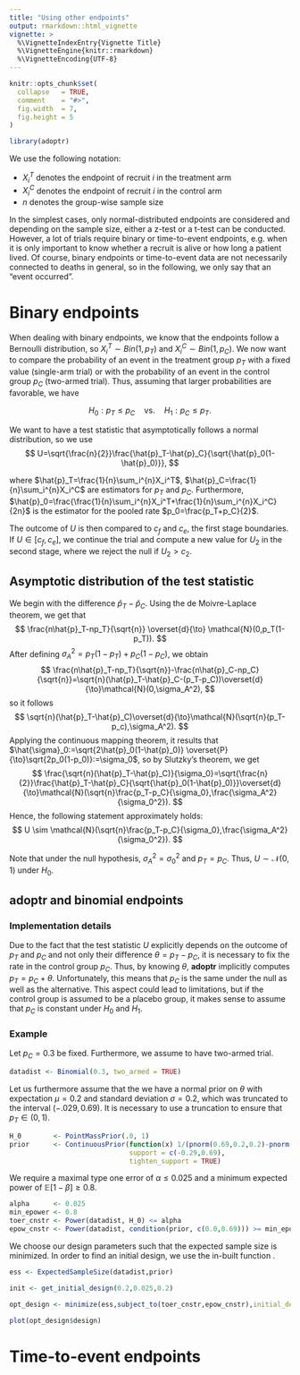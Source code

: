 ```yaml
---
title: "Using other endpoints"
output: rmarkdown::html_vignette
vignette: >
  %\VignetteIndexEntry{Vignette Title}
  %\VignetteEngine{knitr::rmarkdown}
  %\VignetteEncoding{UTF-8}
---
```


```r
knitr::opts_chunk$set(
  collapse   = TRUE,
  comment    = "#>",
  fig.width  = 7,
  fig.height = 5
)
```

```r
library(adoptr)
```

We use the following notation:

- $X_i^T$ denotes the endpoint of recruit $i$ in the treatment arm
- $X_i^C$ denotes the endpoint of recruit $i$ in the control arm
- $n$ denotes the group-wise sample size



In the simplest cases, only normal-distributed endpoints are considered and depending on the sample size, either a z-test or a t-test can be conducted. 
However, a lot of trials require binary or time-to-event endpoints, e.g. when it is only important to know whether a recruit is alive or how long a patient lived. Of course, binary endpoints or time-to-event data are not necessarily connected to deaths in general, so in the following, we only say that an "event occurred". 

# Binary endpoints

When dealing with binary endpoints, we know that the endpoints follow a Bernoulli distribution, so $X_i^T \sim Bin(1,p_T)$ and $X_i^C\sim Bin(1,p_C)$. We now want to compare the probability of an event in the treatment group $p_T$ with a fixed value (single-arm trial) or with the probability of an event in the control group $p_C$ (two-armed trial).  Thus, assuming that larger probabilities are favorable, we have

$$
H_0: p_T \leq p_C\quad \text{vs.} \quad H_1:p_C\leq p_T.
$$

We want to have a test statistic that asymptotically follows a normal distribution, so we use 
$$
U=\sqrt{\frac{n}{2}}\frac{\hat{p}_T-\hat{p}_C}{\sqrt{\hat{p}_0(1-\hat{p}_0)}},
$$

where $\hat{p}_T=\frac{1}{n}\sum_i^{n}X_i^T$, $\hat{p}_C=\frac{1}{n}\sum_i^{n}X_i^C$ are estimators for $p_T$ and $p_C$. Furthermore, $\hat{p}_0=\frac{\frac{1}{n}\sum_i^{n}X_i^T+\frac{1}{n}\sum_i^{n}X_i^C}{2n}$ is the estimator for the pooled rate $p_0=\frac{p_T+p_C}{2}$. 

The outcome of $U$ is then compared to $c_f$ and $c_e$, the first stage boundaries. If $U\in [c_f,c_e]$, we continue the trial and compute a new value for $U_2$ in the second stage, where we reject the null if $U_2>c_2$.

## Asymptotic distribution of the test statistic

We begin with the difference $\hat{p}_T-\hat{p}_C$. Using the de Moivre-Laplace theorem, we get that 
$$
\frac{n\hat{p}_T-np_T}{\sqrt{n}} \overset{d}{\to} \mathcal{N}(0,p_T(1-p_T)).
$$
After defining $\sigma_A^2=p_T(1-p_T)+p_C(1-p_C)$, we obtain
$$
\frac{n\hat{p}_T-np_T}{\sqrt{n}}-\frac{n\hat{p}_C-np_C}{\sqrt{n}}=\sqrt{n}(\hat{p}_T-\hat{p}_C-(p_T-p_C))\overset{d}{\to}\mathcal{N}(0,\sigma_A^2),
$$
so it follows
$$
\sqrt{n}(\hat{p}_T-\hat{p}_C)\overset{d}{\to}\mathcal{N}(\sqrt{n}(p_T-p_c),\sigma_A^2).
$$
Applying the continuous mapping theorem, it results that $\hat{\sigma}_0:=\sqrt{2\hat{p}_0(1-\hat{p}_0)} \overset{P}{\to}\sqrt{2p_0(1-p_0)}:=\sigma_0$, so by Slutzky's theorem, we get
$$
\frac{\sqrt{n}(\hat{p}_T-\hat{p}_C)}{\sigma_0}=\sqrt{\frac{n}{2}}\frac{\hat{p}_T-\hat{p}_C}{\sqrt{\hat{p}_0(1-\hat{p}_0)}}\overset{d}{\to}\mathcal{N}(\sqrt{n}\frac{p_T-p_C}{\sigma_0},\frac{\sigma_A^2}{\sigma_0^2}).
$$
Hence, the following statement approximately holds:
$$
U \sim \mathcal{N}(\sqrt{n}\frac{p_T-p_C}{\sigma_0},\frac{\sigma_A^2}{\sigma_0^2}).
$$

Note that under the null hypothesis, $\sigma_A^2=\sigma_0^2$ and $p_T=p_C$. Thus, $U\sim \mathcal{N}(0,1)$ under $H_0$.

## **adoptr** and binomial endpoints

### Implementation details

Due to the fact that the test statistic $U$ explicitly depends on the outcome of $p_T$ and $p_C$ and not only their difference $\theta=p_T-p_C$, it is necessary to fix the rate in the control group $p_C$. Thus, by knowing $\theta$, **adoptr** implicitly computes $p_T=p_C+\theta$. 
Unfortunately, this means that $p_C$ is the same under the null as well as the alternative. This aspect could lead to limitations, but if the control group is assumed to be a placebo group, it makes sense to assume that $p_C$ is constant under $H_0$ and $H_1$.

### Example

Let $p_C=0.3$ be fixed. Furthermore, we assume to have  two-armed trial.

```r
datadist <- Binomial(0.3, two_armed = TRUE)
```

Let us furthermore assume that the we have a normal prior on $\theta$ with expectation $\mu=0.2$ and standard deviation $\sigma=0.2$, which was truncated to the interval $(-.029,0.69)$. It is necessary to use a truncation to ensure that $p_T \in (0,1)$. 

```r
H_0        <- PointMassPrior(.0, 1)
prior      <- ContinuousPrior(function(x) 1/(pnorm(0.69,0.2,0.2)-pnorm(-0.29,0.2,0.2))*dnorm(x,0.2,0.2),
                              support = c(-0.29,0.69),
                              tighten_support = TRUE)
```

We require a maximal type one error of $\alpha\leq 0.025$ and a minimum expected power of $\mathbb{E}[1-\beta]\geq 0.8$. 

```r
alpha      <- 0.025
min_epower <- 0.8
toer_cnstr <- Power(datadist, H_0) <= alpha
epow_cnstr <- Power(datadist, condition(prior, c(0.0,0.69))) >= min_epower

```

We choose our design parameters such that the expected sample size is minimized. In order to find an initial design, we use the in-built function \texttt{get_initial_design}.

```r
ess <- ExpectedSampleSize(datadist,prior)

init <- get_initial_design(0.2,0.025,0.2)

opt_design <- minimize(ess,subject_to(toer_cnstr,epow_cnstr),initial_design = init, check_constraints = TRUE)

plot(opt_design$design)
```

# Time-to-event endpoints

